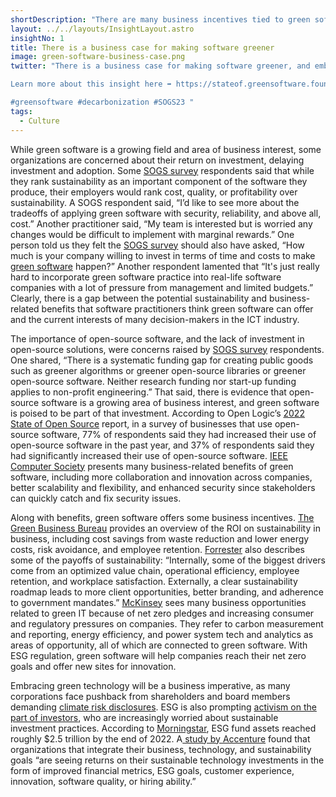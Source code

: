 ```yaml
---
shortDescription: "There are many business incentives tied to green software."
layout: ../../layouts/InsightLayout.astro
insightNo: 1
title: There is a business case for making software greener
image: green-software-business-case.png
twitter: "There is a business case for making software greener, and embracing #greentech will be a business imperative going forward.

Learn more about this insight here ➡️ https://stateof.greensoftware.foundation      

#greensoftware #decarbonization #SOGS23 "
tags:
  - Culture
---
```


While green software is a growing field and area of business interest, some organizations are concerned about their return on investment, delaying investment and adoption. Some [SOGS survey](/../survey) respondents said that while they rank sustainability as an important component of the software they produce, their employers would rank cost, quality, or profitability over sustainability. A SOGS respondent said, “I’d like to see more about the tradeoffs of applying green software with security, reliability, and above all, cost.” Another practitioner said, “My team is interested but is worried any changes would be difficult to implement with marginal rewards.” One person told us they felt the [SOGS survey](/../survey) should also have asked, “How much is your company willing to invest in terms of time and costs to make [green software](https://learn.greensoftware.foundation/) happen?” Another respondent lamented that “It's just really hard to incorporate green software practice into real-life software companies with a lot of pressure from management and limited budgets.” Clearly, there is a gap between the potential sustainability and business-related benefits that software practitioners think green software can offer and the current interests of many decision-makers in the ICT industry.

The importance of open-source software, and the lack of investment in open-source solutions, were concerns raised by [SOGS survey](/../survey) respondents. One shared, “There is a systematic funding gap for creating public goods such as greener algorithms or greener open-source libraries or greener open-source software. Neither research funding nor start-up funding applies to non-profit engineering.” That said, there is evidence that open-source software is a growing area of business interest, and green software is poised to be part of that investment. According to Open Logic’s [2022 State of Open Source](https://www.openlogic.com/resources/2022-open-source-report) report, in a survey of businesses that use open-source software, 77% of respondents said they had increased their use of open-source software in the past year, and 37% of respondents said they had significantly increased their use of open-source software. [IEEE Computer Society](https://www.computer.org/publications/tech-news/research/open-source-software-for-business-growth) presents many business-related benefits of green software, including more collaboration and innovation across companies, better scalability and flexibility, and enhanced security since stakeholders can quickly catch and fix security issues.

Along with benefits, green software offers some business incentives. [The Green Business Bureau](https://greenbusinessbureau.com/topics/sustainability-benefits-topics/the-return-on-investment-roi-of-sustainable-business/) provides an overview of the ROI on sustainability in business, including cost savings from waste reduction and lower energy costs, risk avoidance, and employee retention. [Forrester](https://www.forrester.com/blogs/green-leads-to-green-sustainability-pays/) also describes some of the payoffs of sustainability: “Internally, some of the biggest drivers come from an optimized value chain, operational efficiency, employee retention, and workplace satisfaction. Externally, a clear sustainability roadmap leads to more client opportunities, better branding, and adherence to government mandates.” [McKinsey](https://www.mckinsey.com/capabilities/sustainability/our-insights/accelerating-toward-net-zero-the-green-business-building-opportunity) sees many business opportunities related to green IT because of net zero pledges and increasing consumer and regulatory pressures on companies. They refer to carbon measurement and reporting, energy efficiency, and power system tech and analytics as areas of opportunity, all of which are connected to green software. With ESG regulation, green software will help companies reach their net zero goals and offer new sites for innovation.

Embracing green technology will be a business imperative, as many corporations face pushback from shareholders and board members demanding [climate risk disclosures](https://hbr.org/2021/04/shareholders-are-pressing-for-climate-risk-disclosures-thats-good-for-everyone). ESG is also prompting [activism on the part of investors](https://hbr.org/2019/05/the-investor-revolution), who are increasingly worried about sustainable investment practices. According to [Morningstar](https://www.morningstar.com/lp/global-esg-flows), ESG fund assets reached roughly $2.5 trillion by the end of 2022. A[ study by Accenture](https://www.accenture.com/content/dam/accenture/final/a-com-migration/pdf/pdf-177/accenture-tech-sustainability-uniting-sustainability-and-technology.pdf#zoom=40) found that organizations that integrate their business, technology, and sustainability goals “are seeing returns on their sustainable technology investments in the form of improved financial metrics, ESG goals, customer experience, innovation, software quality, or hiring ability.”